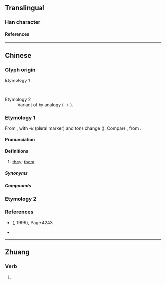 {{also|𠊬}}
{{character info/new}}
==Translingual==

===Han character===
{{Han char|rn=9|rad=人|as=07|sn=9|four=27220|canj=OGIL|ids=⿰亻却}}

====References====
{{Han ref|kx=0106.041|hdz=10156.141|uh=3462}}

----

==Chinese==

===Glyph origin===
; Etymology 1
: {{Han compound|人|alt1=亻|却|ls=psc|c1=s|c2=p|t1=man; person|no_och2=1}}.
; Etymology 2
: Variant of {{zh-l|*𠊬}} by analogy ({{zh-l|*卻}} → {{zh-l|*却}}).

===Etymology 1===
{{zh-forms|alt=却,𠳞,屐}}
From {{zh-l|*佢|he; she; it}}, with -''k'' (plural marker) and tone change ({{zh-ref|Gan, 1997}}). Compare {{zh-l|*偌|you (plural)}}, from {{zh-l|*你|you (singular)}}.

====Pronunciation====
{{zh-pron
|c-t=kiak4
|cat=pron
}}

====Definitions====
{{zh-hanzi}}

# {{lb|zh|dialectal Cantonese|including|Siyi|Yangjiang}} [[they]]; [[them]]
#: {{zh-x|㑢個|[[their]]|C-T|tr=kiak4 goi1}}

=====Synonyms=====
{{zh-dial|他們}}

=====Compounds=====
{{zh-der|㑢個}}

===Etymology 2===
{{zh-see|𠊬|v}} <!-- Note: Not the simplified form of 𠊬 - 㑢/𠊬 not found in https://zh.wikisource.org/wiki/通用規范漢字表 -->

===References===
* {{lang|zh|《漢語方言大詞典》}} ({{lang|zh|中華書局}}, 1999), Page 4243 <!-- Note: Not the same as 《現代漢語方言大詞典》 (江蘇教育出版社, 2002) -->
* {{R:twedu|C00225-005}}

----

==Zhuang==

===Verb===
{{za-head|verb}}

# {{za-sawndip form of|gyoz||to [[beg]]}}